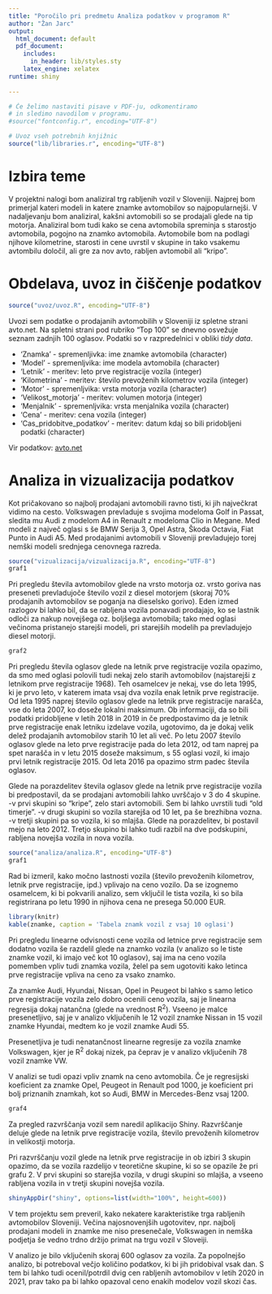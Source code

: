 ```yaml
---
title: "Poročilo pri predmetu Analiza podatkov v programom R"
author: "Žan Jarc"
output: 
  html_document: default
  pdf_document: 
    includes:
      in_header: lib/styles.sty
    latex_engine: xelatex
runtime: shiny
  
---
```


```r
# Če želimo nastaviti pisave v PDF-ju, odkomentiramo
# in sledimo navodilom v programu.
#source("fontconfig.r", encoding="UTF-8")

# Uvoz vseh potrebnih knjižnic
source("lib/libraries.r", encoding="UTF-8")
```

# Izbira teme

V projektni nalogi bom analiziral trg rabljenih vozil v Sloveniji. Najprej bom primerjal kateri modeli in katere znamke avtomobilov so najpopularnejši. V nadaljevanju bom analiziral, kakšni avtomobili so se prodajali glede na tip motorja. Analiziral bom tudi kako se cena avtomobila spreminja s starostjo avtomobila, pogojno na znamko avtomobila.
Avtomobile bom na podlagi njihove kilometrine, starosti in cene uvrstil v skupine in tako vsakemu avtombilu določil, ali gre za nov avto, rabljen avtomobil ali "kripo".

# Obdelava, uvoz in čiščenje podatkov

```r
source("uvoz/uvoz.R", encoding="UTF-8")
```

Uvozi sem podatke o prodajanih avtomobilih v Sloveniji iz spletne strani avto.net. Na spletni strani pod rubriko "Top 100" se dnevno osvežuje seznam zadnjih 100 oglasov. Podatki so v razpredelnici v obliki *tidy data*.

  - 'Znamka' - spremenljivka: ime znamke avtomobila (character)
  - 'Model' - spremenljvika: ime modela avtomobila (character)
  - 'Letnik' - meritev: leto prve registracije vozila (integer)
  - 'Kilometrina' - meritev: število prevoženih kilometrov vozila (integer)
  - 'Motor' - spremenljvika: vrsta motorja vozila (character)
  - 'Velikost_motorja' - meritev: volumen motorja (integer)
  - 'Menjalnik' - spremenljvika: vrsta menjalnika vozila (character)
  - 'Cena' - meritev: cena vozila (integer)
  - 'Cas_pridobitve_podatkov' - meritev: datum kdaj so bili pridobljeni podatki (character)

Vir podatkov: [avto.net](https://www.avto.net/Ads/results_100.asp?oglasrubrika=1&prodajalec=2)

# Analiza in vizualizacija podatkov

Kot pričakovano so najbolj prodajani avtomobili ravno tisti, ki jih največkrat vidimo na cesto. Volkswagen prevladuje s svojima modeloma Golf in Passat, sledita mu Audi z modelom A4 in Renault z modeloma Clio in Megane.
Med modeli z največ oglasi s še BMW Serija 3, Opel Astra, Škoda Octavia, Fiat Punto in Audi A5. Med prodajanimi avtomobili v Sloveniji prevladujejo torej nemški modeli srednjega cenovnega razreda.

```r
source("vizualizacija/vizualizacija.R", encoding="UTF-8")
graf1
```

Pri pregledu števila avtomobilov glede na vrsto motorja oz. vrsto goriva nas preseneti prevladujoče število vozil z diesel motorjem (skoraj 70% prodajanih avtomobilov se poganja na dieselsko gorivo). Eden izmed razlogov bi lahko bil, da se rabljena vozila ponavadi prodajajo, ko se lastnik odloči za nakup novejšega oz. boljšega avtomobila; tako med oglasi večinoma pristanejo starejši modeli, pri starejših modelih pa prevladujejo diesel motorji.


```r
graf2
```

Pri pregledu števila oglasov glede na letnik prve registracije vozila opazimo, da smo med oglasi polovili tudi nekaj zelo starih avtomobilov (najstarejši z letnikom prve registracije 1968). Teh osamelcev je nekaj, vse do leta 1995, ki je prvo leto, v katerem imata vsaj dva vozila enak letnik prve registracije. Od leta 1995 naprej število oglasov glede na letnik prve registracije narašča, vse do leta 2007, ko doseže lokalni maksimum. Ob informaciji, da so bili podatki pridobljene v letih 2018 in 2019 in če predpostavimo da je letnik prve registracije enak letniku izdelave vozila, ugotovimo, da je dokaj velik delež prodajanih avtomobilov starih 10 let ali več. Po letu 2007 število oglasov glede na leto prve registracije pada do leta 2012, od tam naprej pa spet narašča in v letu 2015 doseže maksimum, s 55 oglasi vozil, ki imajo prvi letnik registracije 2015. Od leta 2016 pa opazimo strm padec števila oglasov.

Glede na porazdelitev števila oglasov glede na letnik prve registracije vozila bi predpostavil, da se prodajani avtomobili lahko uvrščajo v 3 do 4 skupine.
  -v prvi skupini so "kripe", zelo stari avtomobili. Sem bi lahko uvrstili tudi "old timerje".
  -v drugi skupini so vozila starejša od 10 let, pa še brezhibna vozna.
  -v tretji skupini pa so vozila, ki so mlajša. Glede na porazdelitev, bi postavil mejo na leto 2012. Tretjo skupino bi lahko tudi razbil na dve podskupini, rabljena novejša vozila in nova vozila.

```r
source("analiza/analiza.R", encoding="UTF-8")
graf1
```

Rad bi izmeril, kako močno lastnosti vozila (število prevoženih kilometrov, letnik prve registracije, ipd.) vplivajo na ceno vozilo. Da se izognemo osamelcem, ki bi pokvarili analizo, sem vključil le tista vozila, ki so bila registrirana po letu 1990 in njihova cena ne presega 50.000 EUR.
  
```r
library(knitr)
kable(znamke, caption = 'Tabela znamk vozil z vsaj 10 oglasi')
```  

Pri pregledu linearne odvisnosti cene vozila od letnice prve registracije sem dodatno vozila še razdelil glede na znamko vozila (v analizo so le tiste znamke vozil, ki imajo več kot 10 oglasov), saj ima na ceno vozila pomemben vpliv tudi znamka vozila, želel pa sem ugotoviti kako letinca prve registracije vpliva na ceno za vsako znamko.

Za znamke Audi, Hyundai, Nissan, Opel in Peugeot bi lahko s samo letico prve registracije vozila zelo dobro ocenili ceno vozila, saj je linearna regresija dokaj natančna (glede na vrednost R^2^). Vseeno je malce presenetljivo, saj je v analizo vključenih le 12 vozil znamke Nissan in 15 vozil znamke Hyundai, medtem ko je vozil znamke Audi 55.

Presenetljiva je tudi nenatančnost linearne regresije za vozila znamke Volkswagen, kjer je R^2^ dokaj nizek, pa čeprav je v analizo vključenih 78 vozil znamke VW.

V analizi se tudi opazi vpliv znamk na ceno avtomobila. Če je regresijski koeficient za znamke Opel, Peugeot in Renault pod 1000, je koeficient pri bolj priznanih znamkah, kot so Audi, BMW in Mercedes-Benz vsaj 1200.

  
```r
graf4
```

Za pregled razvrščanja vozil sem naredil aplikacijo Shiny. Razvrščanje deluje glede na letnik prve registracije vozila, število prevoženih kilometrov in velikostji motorja.

Pri razvrščanju vozil glede na letnik prve registracije in ob izbiri 3 skupin opazimo, da se vozila razdelijo v teoretične skupine, ki so se opazile že pri grafu 2. V prvi skupini so starejša vozila, v drugi skupini so mlajša, a vseeno rabljena vozila in v tretji skupini novejša vozila.

```r
shinyAppDir("shiny", options=list(width="100%", height=600))
```

V tem projektu sem preveril, kako nekatere karakteristike trga rabljenih avtomobilov Sloveniji. Večina najosnovenjših ugotovitev, npr. najbolj prodajani modeli in znamke me niso presenečale, Volkswagen in nemška podjetja še vedno trdno držijo primat na trgu vozil v Sloveiji.

V analizo je bilo vključenih skoraj 600 oglasov za vozila. Za popolnejšo analizo, bi potreboval večjo količino podatkov, ki bi jih pridobival vsak dan. S tem bi lahko tudi ocenil/potrdil dvig cen rabljenih avtomobilov v letih 2020 in 2021, prav tako pa bi lahko opazoval ceno enakih modelov vozil skozi čas.
